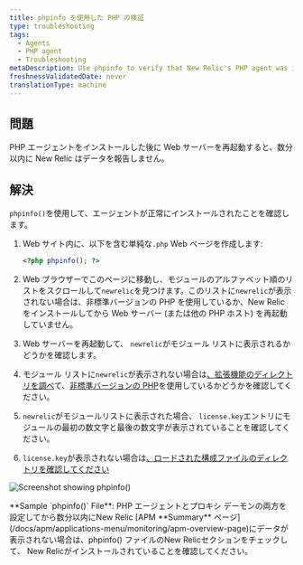 ```yaml
---
title: phpinfo を使用した PHP の検証
type: troubleshooting
tags:
  - Agents
  - PHP agent
  - Troubleshooting
metaDescription: Use phpinfo to verify that New Relic's PHP agent was installed correctly.
freshnessValidatedDate: never
translationType: machine
---
```



## 問題

PHP エージェントをインストールした後に Web サーバーを再起動すると、数分以内に New Relic はデータを報告しません。

## 解決

`phpinfo()`を使用して、エージェントが正常にインストールされたことを確認します。

1. Web サイト内に、以下を含む単純な`.php` Web ページを作成します:

   ```php
   <?php phpinfo(); ?>
   ```

2. Web ブラウザーでこのページに移動し、モジュールのアルファベット順のリストをスクロールして`newrelic`を見つけます。このリストに`newrelic`が表示されない場合は、非標準バージョンの PHP を使用しているか、New Relic をインストールしてから Web サーバー (または他の PHP ホスト) を再起動していません。

3. Web サーバーを再起動して、 `newrelic`がモジュール リストに表示されるかどうかを確認します。

4. モジュール リストに`newrelic`が表示されない場合は[、拡張機能のディレクトリを調べ](/docs/php/php-kb-104)て、[非標準バージョンの PHP](/docs/php/php-agent-installation-non-standard-php)を使用しているかどうかを確認してください。

5. `newrelic`がモジュールリストに表示された場合、 `license.key`エントリにモジュールの最初の数文字と最後の数文字が表示されていることを確認してください。<InlinePopover type="licenseKey"/>

6. `license.key`が表示されない場合は[、ロードされた構成ファイルのディレクトリを確認してください](/docs/agents/php-agent/troubleshooting/checking-loaded-configuration-files-directory)

<img
  alt="Screenshot showing phpinfo()"
  src={apmPhpNrLicense}
/>

<figcaption>
  <DNT>**Sample `phpinfo()` File**</DNT>: PHP エージェントとプロキシ デーモンの両方を設定してから数分以内にNew Relic [APM <DNT>**Summary**</DNT> ページ](/docs/apm/applications-menu/monitoring/apm-overview-page)にデータが表示されない場合は、phpinfo() ファイルのNew Relicセクションをチェックして、 New Relicがインストールされていることを確認してください。
</figcaption>